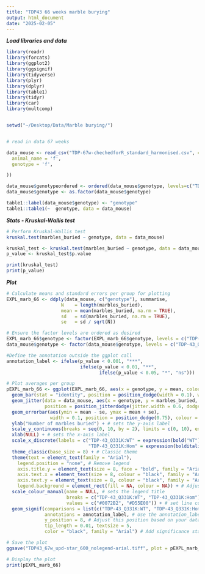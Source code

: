 ```yaml
---
title: "TDP43 66 weeks marble burying"
output: html_document
date: "2025-02-05"
---
```

***Load libraries and data***

```r
library(readr)
library(forcats)
library(ggplot2)
library(ggsignif)
library(tidyverse)
library(plyr)
library(dplyr)
library(table1)
library(tidyr)
library(car)
library(multcomp)


setwd("~/Desktop/Data/Marble burying/")


# read in data 67 weeks

data_mouse <- read_csv("TDP-67w-chechedforR_standard_harmonised.csv", col_types = cols (
  animal_name = 'f',
  genotype = 'f',

))

data_mouse$genotypeordered <- ordered(data_mouse$genotype, levels=c("TDP-43_Q331K:WT", "TDP-43_Q331K:Hom"))
data_mouse$genotype <- as.factor(data_mouse$genotype)

table1::label(data_mouse$genotype) <- "genotype"
table1::table1(~  genotype, data = data_mouse)
```

***Stats - Kruskal-Wallis test***
```r

# Perform Kruskal-Wallis test
kruskal.test(marbles_buried ~ genotype, data = data_mouse)

kruskal_test <- kruskal.test(marbles_buried ~ genotype, data = data_mouse)
p_value <- kruskal_test$p.value

print(kruskal_test)
print(p_value)

```

***Plot***
```r
# Calculate means and standard errors per group for plotting
EXPL_marb_66 <- ddply(data_mouse, c("genotype"), summarise,
                    N    = length(marbles_buried),
                    mean = mean(marbles_buried, na.rm = TRUE),
                    sd   = sd(marbles_buried, na.rm = TRUE),
                    se   = sd / sqrt(N))

# Ensure the factor levels are ordered as desired
EXPL_marb_66$genotype <- factor(EXPL_marb_66$genotype, levels = c("TDP-43_Q331K:WT", "TDP-43_Q331K:Hom"))
data_mouse$genotype <- factor(data_mouse$genotype, levels = c("TDP-43_Q331K:WT", "TDP-43_Q331K:Hom"))

#Define the annotation outside the ggplot call
annotation_label <- ifelse(p_value < 0.001, "***",
                           ifelse(p_value < 0.01, "**",
                                  ifelse(p_value < 0.05, "*", "ns")))

# Plot averages per group
pEXPL_marb_66 <- ggplot(EXPL_marb_66, aes(x = genotype, y = mean, colour = genotype)) +
  geom_bar(stat = "identity", position = position_dodge(width = 0.1), width = 0.6, alpha = 0) + 
  geom_jitter(data = data_mouse, aes(x = genotype, y = marbles_buried, colour = genotype), 
              position = position_jitterdodge(jitter.width = 0.6, dodge.width = 0.1), size = 0.8) + # Add individual data points
  geom_errorbar(aes(ymin = mean - se, ymax = mean + se), 
                width = 0.1, position = position_dodge(0.75), colour = "black") + # Add error bars
  ylab("Number of marbles buried") + # sets the y-axis label
  scale_y_continuous(breaks = seq(0, 10, by = 2), limits = c(0, 10), expand = c(0, 0)) +  # Set y-axis breaks with step size of 10
  xlab(NULL) + # sets the x-axis label
  scale_x_discrete(labels = c("TDP-43_Q331K:WT" = expression(bold("WT")), 
                              "TDP-43_Q331K:Hom" = expression(bolditalic("Tardbp")^bolditalic("Q331K/Q331K")))) + # Custom labels for genotype
  theme_classic(base_size = 8) + # Classic theme
  theme(text = element_text(family = "Arial"),
    legend.position = "none", # Remove legend
    axis.title.y = element_text(size = 8, face = "bold", family = "Arial"), 
    axis.text.x = element_text(size = 8, colour = "black", family = "Arial", hjust = 0.55),  
    axis.text.y = element_text(size = 8, colour = "black", family = "Arial"),
    legend.background = element_rect(fill = NA, colour = NA)) + # Adjust x-axis label size
  scale_colour_manual(name = NULL, # sets the legend title     
                      breaks = c("TDP-43_Q331K:WT", "TDP-43_Q331K:Hom"), # sets the order of items in the legend
                      values = c("#0072B2", "#D55E00")) + # set line colours for points
  geom_signif(comparisons = list(c("TDP-43_Q331K:WT", "TDP-43_Q331K:Hom")), 
              annotations = annotation_label, # Use the annotation_label variable
              y_position = 8, # Adjust this position based on your data range
              tip_length = 0.01, textsize = 5,
              color = "black", family = "Arial") # Add significance stars and lines

# Save the plot
ggsave("TDP43_67w_upd-star_600_nolegend-arial.tiff", plot = pEXPL_marb_66, width = 1.75, height = 1.8, dpi = 600)

# Display the plot
print(pEXPL_marb_66)

```


